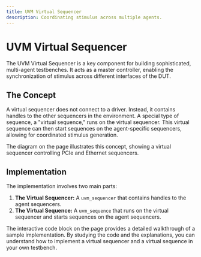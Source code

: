 ```yaml
---
title: UVM Virtual Sequencer
description: Coordinating stimulus across multiple agents.
---
```


# UVM Virtual Sequencer

The UVM Virtual Sequencer is a key component for building sophisticated, multi-agent testbenches. It acts as a master controller, enabling the synchronization of stimulus across different interfaces of the DUT.

## The Concept

A virtual sequencer does not connect to a driver. Instead, it contains handles to the other sequencers in the environment. A special type of sequence, a "virtual sequence," runs on the virtual sequencer. This virtual sequence can then start sequences on the agent-specific sequencers, allowing for coordinated stimulus generation.

The diagram on the page illustrates this concept, showing a virtual sequencer controlling PCIe and Ethernet sequencers.

## Implementation

The implementation involves two main parts:

1.  **The Virtual Sequencer:** A `uvm_sequencer` that contains handles to the agent sequencers.
2.  **The Virtual Sequence:** A `uvm_sequence` that runs on the virtual sequencer and starts sequences on the agent sequencers.

The interactive code block on the page provides a detailed walkthrough of a sample implementation. By studying the code and the explanations, you can understand how to implement a virtual sequencer and a virtual sequence in your own testbench.
